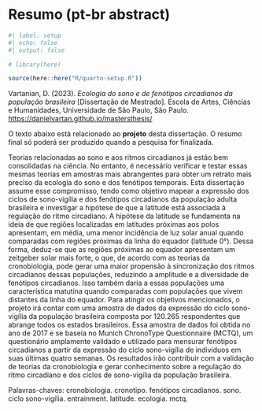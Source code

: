 <!-- %:::% .common h1 begin %:::% -->
# Resumo (pt-br abstract) {.unnumbered}
<!-- %:::% .common h1 end %:::% -->

```r
#| label: setup
#| echo: false
#| output: false

# library(here)

source(here::here("R/quarto-setup.R"))
```

<!-- %:::% foreign-abstract body begin %:::% -->
Vartanian, D. (2023). _Ecologia do sono e de fenótipos circadianos da população brasileira_ [Dissertação de Mestrado]. Escola de Artes, Ciências e Humanidades, Universidade de São Paulo, São Paulo. [https://danielvartan.github.io/mastersthesis/](https://danielvartan.github.io/mastersthesis/)

O texto abaixo está relacionado ao __projeto__ desta dissertação. O resumo final só poderá ser produzido quando a pesquisa for finalizada.

Teorias relacionadas ao sono e aos ritmos circadianos já estão bem consolidadas na ciência. No entanto, é necessário verificar e testar essas mesmas teorias em amostras mais abrangentes para obter um retrato mais preciso da ecologia do sono e dos fenótipos temporais. Esta dissertação assume esse compromisso, tendo como objetivo mapear a expressão dos ciclos de sono-vigília e dos fenótipos circadianos da população adulta brasileira e investigar a hipótese de que a latitude está associada à regulação do ritmo circadiano. A hipótese da latitude se fundamenta na ideia de que regiões localizadas em latitudes próximas aos polos apresentam, em média, uma menor incidência de luz solar anual quando comparadas com regiões próximas da linha do equador (latitude 0°). Dessa forma, deduz-se que as regiões próximas ao equador apresentam um zeitgeber solar mais forte, o que, de acordo com as teorias da cronobiologia, pode gerar uma maior propensão à sincronização dos ritmos circadianos dessas populações, reduzindo a amplitude e a diversidade de fenótipos circadianos. Isso também daria a essas populações uma característica matutina quando comparadas com populações que vivem distantes da linha do equador. Para atingir os objetivos mencionados, o projeto irá contar com uma amostra de dados da expressão do ciclo sono-vigília da população brasileira composta por $120.265$ respondentes que abrange todos os estados brasileiros. Essa amostra de dados foi obtida no ano de 2017 e se baseia no Munich ChronoType Questionnaire (MCTQ), um questionário amplamente validado e utilizado para mensurar fenótipos circadianos a partir da expressão do ciclo sono-vigília de indivíduos em suas últimas quatro semanas. Os resultados irão contribuir com a validação de teorias da cronobiologia e gerar conhecimento sobre a regulação do ritmo circadiano e dos ciclos de sono-vigília da população brasileira.

Palavras-chaves: cronobiologia. cronotipo. fenótipos circadianos. sono. ciclo sono-vigília. entrainment. latitude. ecologia. mctq.
<!-- %:::% foreign-abstract body end %:::% -->

